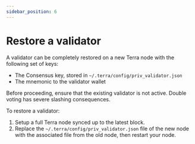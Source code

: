```yaml
---
sidebar_position: 6
---
```



# Restore a validator

A validator can be completely restored on a new Terra node with the following set of keys:

- The Consensus key, stored in `~/.terra/config/priv_validator.json`
- The mnemonic to the validator wallet

<Admonition type="danger" icon="🔥">

Before proceeding, ensure that the existing validator is not active. Double voting has severe slashing consequences.

</Admonition>

To restore a validator:

1. Setup a full Terra node synced up to the latest block.
2. Replace the `~/.terra/config/priv_validator.json` file of the new node with the associated file from the old node, then restart your node.